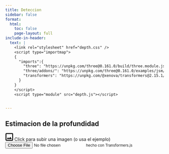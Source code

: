 ```yaml
---
title: Deteccion
sidebar: false
format:
  html:
    toc: false
    page-layout: full
include-in-header:
  text: |
    <link rel="stylesheet" href="depth.css" />
    <script type="importmap">
    {
      "imports":{
        "three": "https://unpkg.com/three@0.161.0/build/three.module.js",
        "three/addons/": "https://unpkg.com/three@0.161.0/examples/jsm/",
        "transformers": "https://unpkg.com/@xenova/transformers@2.15.1/dist/transformers.min.js"
      }
    }
    </script>
    <script type="module" src="depth.js"></script>


---
```



```{=html}
  <h2>Estimacion de la profundidad</h2>
  <div id="container">
    <label id="upload-button" for="upload">
      <svg width="25" height="25" viewBox="0 0 25 25" fill="none" xmlns="http://www.w3.org/2000/svg">
        <path fill="#000"
          d="M3.5 24.3a3 3 0 0 1-1.9-.8c-.5-.5-.8-1.2-.8-1.9V2.9c0-.7.3-1.3.8-1.9.6-.5 1.2-.7 2-.7h18.6c.7 0 1.3.2 1.9.7.5.6.7 1.2.7 2v18.6c0 .7-.2 1.4-.7 1.9a3 3 0 0 1-2 .8H3.6Zm0-2.7h18.7V2.9H3.5v18.7Zm2.7-2.7h13.3c.3 0 .5 0 .6-.3v-.7l-3.7-5a.6.6 0 0 0-.6-.2c-.2 0-.4 0-.5.3l-3.5 4.6-2.4-3.3a.6.6 0 0 0-.6-.3c-.2 0-.4.1-.5.3l-2.7 3.6c-.1.2-.2.4 0 .7.1.2.3.3.6.3Z">
        </path>
      </svg>
      Click para subir una imagen
      <label id="example">(o usa el ejemplo)</label>
    </label>
  </div>
  <label id="status"></label>
  <input id="upload" type="file" accept="image/*" />

  <small> hecho con Transformers.js</small>

```
<!-- Import TensorFlow.js library -->
